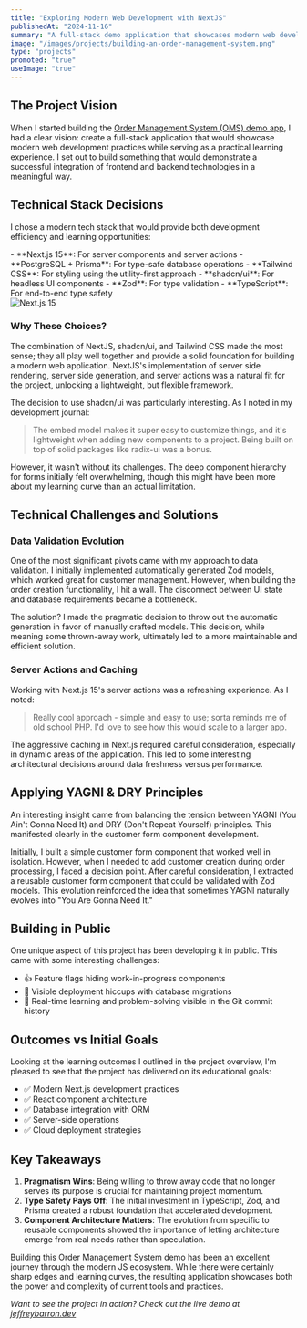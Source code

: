 ```yaml
---
title: "Exploring Modern Web Development with NextJS"
publishedAt: "2024-11-16"
summary: "A full-stack demo application that showcases modern web development practices while serving as a practical learning experience"
image: "/images/projects/building-an-order-management-system.png"
type: "projects"
promoted: "true"
useImage: "true"
---
```


## The Project Vision

When I started building the [Order Management System (OMS) demo app](https://www.jeffreybarron.dev/demos/order-management-system), I had a clear vision: create a full-stack application that would showcase modern web development practices while serving as a practical learning experience. I set out to build something that would demonstrate a successful integration of frontend and backend technologies in a meaningful way.

## Technical Stack Decisions

I chose a modern tech stack that would provide both development efficiency and learning opportunities:

<div className="grid grid-cols-2 gap-4 items-center">
    <div>
        - **Next.js 15**: For server components and server actions
        - **PostgreSQL + Prisma**: For type-safe database operations
        - **Tailwind CSS**: For styling using the utility-first approach
        - **shadcn/ui**: For headless UI components
        - **Zod**: For type validation
        - **TypeScript**: For end-to-end type safety
    </div>
    <div>
        <Image
            src="/images/projects/building-an-order-management-system.png"
            alt="Next.js 15"
            width={500}
            height={300}
            className="rounded-lg"
        />
    </div>

</div>

### Why These Choices?

The combination of NextJS, shadcn/ui, and Tailwind CSS made the most sense; they all play well together and provide a solid foundation for building a modern web application. NextJS's implementation of server side rendering, server side generation, and server actions was a natural fit for the project, unlocking a lightweight, but flexible framework.

The decision to use shadcn/ui was particularly interesting. As I noted in my development journal:

> The embed model makes it super easy to customize things, and it's lightweight when adding new components to a project. Being built on top of solid packages like radix-ui was a bonus.

However, it wasn't without its challenges. The deep component hierarchy for forms initially felt overwhelming, though this might have been more about my learning curve than an actual limitation.

## Technical Challenges and Solutions

### Data Validation Evolution

One of the most significant pivots came with my approach to data validation. I initially implemented automatically generated Zod models, which worked great for customer management. However, when building the order creation functionality, I hit a wall. The disconnect between UI state and database requirements became a bottleneck.

The solution? I made the pragmatic decision to throw out the automatic generation in favor of manually crafted models. This decision, while meaning some thrown-away work, ultimately led to a more maintainable and efficient solution.

### Server Actions and Caching

Working with Next.js 15's server actions was a refreshing experience. As I noted:

> Really cool approach - simple and easy to use; sorta reminds me of old school PHP. I'd love to see how this would scale to a larger app.

The aggressive caching in Next.js required careful consideration, especially in dynamic areas of the application. This led to some interesting architectural decisions around data freshness versus performance.

## Applying YAGNI & DRY Principles

An interesting insight came from balancing the tension between YAGNI (You Ain't Gonna Need It) and DRY (Don't Repeat Yourself) principles. This manifested clearly in the customer form component development.

Initially, I built a simple customer form component that worked well in isolation. However, when I needed to add customer creation during order processing, I faced a decision point. After careful consideration, I extracted a reusable customer form component that could be validated with Zod models. This evolution reinforced the idea that sometimes YAGNI naturally evolves into "You Are Gonna Need It."

## Building in Public

One unique aspect of this project has been developing it in public. This came with some interesting challenges:

-   👍 Feature flags hiding work-in-progress components
-   🚧 Visible deployment hiccups with database migrations
-   🎯 Real-time learning and problem-solving visible in the Git commit history

## Outcomes vs Initial Goals

Looking at the learning outcomes I outlined in the project overview, I'm pleased to see that the project has delivered on its educational goals:

-   ✅ Modern Next.js development practices
-   ✅ React component architecture
-   ✅ Database integration with ORM
-   ✅ Server-side operations
-   ✅ Cloud deployment strategies

## Key Takeaways

1. **Pragmatism Wins**: Being willing to throw away code that no longer serves its purpose is crucial for maintaining project momentum.
2. **Type Safety Pays Off**: The initial investment in TypeScript, Zod, and Prisma created a robust foundation that accelerated development.
3. **Component Architecture Matters**: The evolution from specific to reusable components showed the importance of letting architecture emerge from real needs rather than speculation.

Building this Order Management System demo has been an excellent journey through the modern JS ecosystem. While there were certainly sharp edges and learning curves, the resulting application showcases both the power and complexity of current tools and practices.

_Want to see the project in action? Check out the live demo at [jeffreybarron.dev](https://www.jeffreybarron.dev/demos/order-management-system)_
